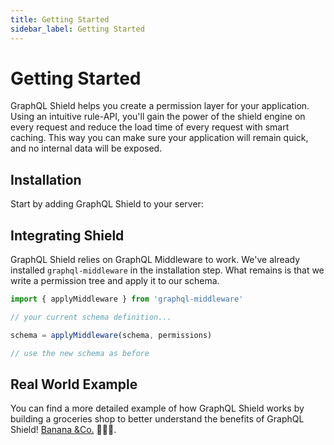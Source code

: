 ```yaml
---
title: Getting Started
sidebar_label: Getting Started
---
```


# Getting Started

GraphQL Shield helps you create a permission layer for your application. Using an intuitive rule-API, you'll gain the power of the shield engine on every request and reduce the load time of every request with smart caching. This way you can make sure your application will remain quick, and no internal data will be exposed.

## Installation

Start by adding GraphQL Shield to your server:

<PackageInstall packages="graphql-shield graphql-middleware" />

## Integrating Shield

GraphQL Shield relies on GraphQL Middleware to work. We've already installed `graphql-middleware` in the installation step. What remains is that we write a permission tree and apply it to our schema.

```ts
import { applyMiddleware } from 'graphql-middleware'

// your current schema definition...

schema = applyMiddleware(schema, permissions)

// use the new schema as before
```

## Real World Example

You can find a more detailed example of how GraphQL Shield works by building a groceries shop to better understand the benefits of GraphQL Shield! [Banana &Co.](https://medium.com/@maticzavadlal/graphql-shield-9d1e02520e35) 🍏🍌🍓.
